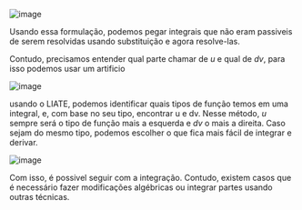 






![image](image_374.png)

Usando essa formulação, podemos pegar integrais que não eram passiveis
de serem resolvidas usando substituição e agora resolve-las.

Contudo, precisamos entender qual parte chamar de *u* e qual de *dv*,
para isso podemos usar um artificio

![image](image_375.png)

usando o LIATE, podemos identificar quais tipos de função temos em uma
integral, e, com base no seu tipo, encontrar u e dv. Nesse método, *u*
sempre será o tipo de função mais a esquerda e *dv* o mais a direita.
Caso sejam do mesmo tipo, podemos escolher o que fica mais fácil de
integrar e derivar.

![image](image_376.png)

Com isso, é possivel seguir com a integração. Contudo, existem casos que
é necessário fazer modificações algébricas ou integrar partes usando
outras técnicas.


